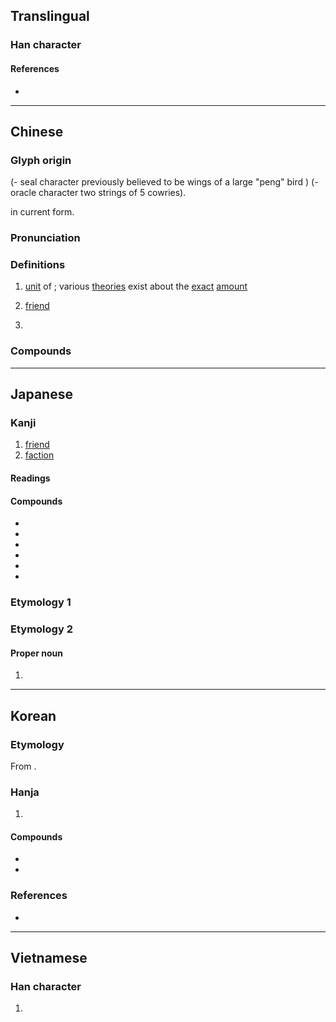 {{character info}}
==Translingual==
{{stroke order|strokes=8}}

===Han character===
{{Han char|rn=74|rad=月|as=04|sn=8|four=77220|canj=BB|ids=⿰月月}}

====References====
* {{Han ref|kx=0504.290|dkj=14340|dj=0883.040|hdz=32050.060|uh=670B|ud=26379|bh=AA42|bd=43586}}

----

==Chinese==
{{zh-forms}}

===Glyph origin===
{{Han etym}}
{{liushu|p}} (- seal character previously believed to be wings of a large "peng" bird {{zh-l|鵬|tr=-}})
(- oracle character two strings of 5 cowries).

{{zh-etym-double|月|moon}} in current form.

===Pronunciation===
{{zh-pron
|m=péng
|c=pang4
|c-t=pang3
|h=pfs=phèn
|j=peng1
|mn=pêng/qz:pâng/qz:pn̂g
|mn-t=pêng5
|mc=y
|oc=y
|cat=n,pn
}}

===Definitions===
{{zh-hanzi}}

# {{zh-o}} [[unit]] of {{w|shell money}}; various [[theories]] exist about the [[exact]] [[amount]]
# {{zh-o}} [[friend]]
#: {{zh-x|朋友|friend}}
#: {{zh-x|良朋|good '''friend'''}}
# {{surname|zh}}

===Compounds===
{{zh-der|三朋四友|乞拉朋吉|交朋結義|吉朋|呼朋引伴|呼朋引類|夠朋友|好朋友|引類呼朋|挾朋樹黨|朋交|朋僚|朋儔|朋儕|朋分花用|朋友|朋友有舊|朋奸|朋從|朋比|朋比作仇|朋比作奸|朋比為奸|朋淫|朋謀|朋酒|朋頭|朋馳|朋黨|朋黨之爭|朋黨比周|朋黨論|無朋|燕朋|狂朋怪友|狐朋狗友|狐朋狗黨|男朋友|碩大無朋|老朋友|耐久朋|良朋|良朋益友|親朋|親朋好友|詩朋酒侶|詩朋酒友|詩酒朋儕|豬朋狗友|賓朋|賓朋滿座|酒肉朋友|面朋|韓朋|韓朋賦|韓朋鳥|高朋|高朋故戚|高朋滿座}}

----

==Japanese==

===Kanji===
{{ja-kanji|grade=|rs=月04}}

# [[friend]]
# [[faction]]

====Readings====
{{ja-readings
|goon=ぼう
|kanon=ほう
|kun=とも-
}}

====Compounds====
{{der-top|Compounds}}
* {{ja-r|朋党|ほうとう}}
* {{ja-r|朋輩|ほうばい}}
* {{ja-r|朋友|ほうゆう}}
* {{ja-r|親朋|しんぽう}}
* {{ja-r|同朋|どうぼう}}
* {{ja-r|友朋|ゆうほう}}
{{der-bottom}}

===Etymology 1===
{{ja-kanjitab|とも|yomi=k}}
{{ja-see|とも}}

===Etymology 2===

====Proper noun====
{{ja-pos|proper|とも}}

# {{given name|ja|female|A=a|sort=とも}}

----

==Korean==

===Etymology===
From {{der|ko|ltc|-}} {{ltc-l|朋|id=1}}. {{hanja-hunmong|브ᇰ|pung|人類#중03A}}

===Hanja===
{{ko-hanja-search}}
{{ko-hanja|벗|붕}}

# {{hanja form of|붕|[[friend]]}}

====Compounds====
{{der-top|Compounds}}
* {{ko-l|붕우|朋友}}
* {{ko-l|붕당|朋黨}}
{{der-bottom}}

===References===
* {{R:hanjadoc|4770}}

----

==Vietnamese==

===Han character===
{{vi-readings|reading=bằng, bẵng|rs=月04}}

# {{rfdef|vi|sort=月04}}